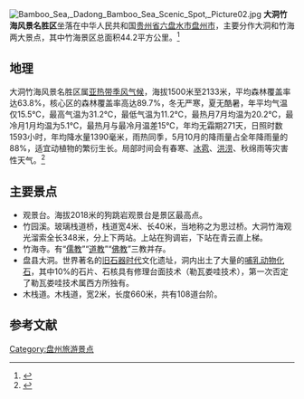 [[File:Bamboo_Sea,_Dadong_Bamboo_Sea_Scenic_Spot,_Picture02.jpg|thumb]]
'''大洞竹海风景名胜区'''坐落在中华人民共和国[[贵州省|贵州省]][[六盘水市|六盘水市]][[盘州市|盘州市]]，主要分作大洞和竹海两大景点，其中竹海景区总面积44.2平方公里。<ref>{{cite news |title=冬季下的大洞竹海 |url=https://new.qq.com/omn/20191121/20191121A07ZD700.html |accessdate=2020-10-04 |work=腾讯 |date=2019-11-21 |archive-date=2020-10-11 |archive-url=https://web.archive.org/web/20201011140712/https://new.qq.com/omn/20191121/20191121A07ZD700.html |dead-url=no }}</ref>

==地理==
大洞竹海风景名胜区属[[亚热带季风气候|亚热带季风气候]]，海拔1500米至2133米，平均森林覆盖率达63.8%，核心区的森林覆盖率高达89.7%，冬无严寒，夏无酷暑，年平均气温仅15.5℃，最高气温为31.2℃，最低气温为11.2℃，最热月7月均温为20.2℃，最冷月1月均温为5.1℃，最热月与最冷月温差15℃，年均无霜期271天，日照时数1593小时，年均降水量1390毫米，雨热同季，5月10月的降雨量占全年降雨量的88%，适宜动植物的繁衍生长。局部时间会有春寒、[[冰雹|冰雹]]、[[洪涝|洪涝]]、秋绵雨等灾害性天气。<ref>{{cite news |author1=李佳凤 |title=大洞竹海美如斯 但愿长醉不复醒 |url=http://news.gzw.net/2018/0819/1298112.shtml |accessdate=2020-10-04 |date=2018-08-19 |archive-date=2020-10-08 |archive-url=https://web.archive.org/web/20201008222324/http://news.gzw.net/2018/0819/1298112.shtml |dead-url=no }}</ref>

==主要景点==
*观景台。海拔2018米的狗跳岩观景台是景区最高点。
*竹园溪。玻璃栈道桥，栈道宽4米、长40米，当地称之为思过桥。大洞竹海观光溜索全长348米，分上下两站。上站在狗调岩，下站在青云直上梯。
*竹海寺。有“[[儒教_(宗教)|儒教]]”“[[道教|道教]]”“[[佛教|佛教]]”三教并存。
*盘县大洞。世界著名的[[旧石器时代|旧石器时代]]文化遗址，洞内出土了大量的[[哺乳动物|哺乳动物]][[化石|化石]]，其中10%的石片、石核具有修理台面技术（勒瓦娄哇技术），第一次否定了勒瓦娄哇技术属西方所独有。
*木栈道。木栈道，宽2米，长度660米，共有108道台阶。

==参考文献==
{{reflist}}
{{Commons category|Dadong Bamboo Sea Scenic Spot}}

{{DEFAULTSORT:Da大洞竹海风景名胜区}}
[[Category:盘州旅游景点|Category:盘州旅游景点]]